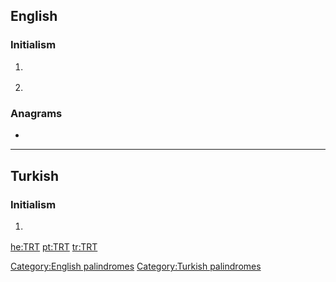 ==English==

===Initialism===
{{rfc-header|Initialism}}
{{en-initialism}}

# {{lb|en|transportation}} {{initialism of|w:Transportation Research Thesaurus|Transportation Research Thesaurus|lang=en}}
# {{initialism of|[[testosterone|Testosterone]] [[replacement|Replacement]] [[therapy|Therapy]]|lang=en}}

===Anagrams===
* {{l|en|RTT}}

[[Category:English palindromes]]

----

==Turkish==

===Initialism===
{{rfc-header|Initialism}}
{{tr-initialism}}

# {{lb|tr|media}} {{initialism of|w:Türkiye Radyo Televizyon Kurumu|Türkiye Radyo Televizyon|lang=tr}} {{gloss|Turkish Radio and Television Corporation}}

[[Category:Turkish palindromes]]

[[he:TRT]]
[[pt:TRT]]
[[tr:TRT]]